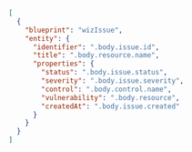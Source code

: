 ```json showLineNumbers
[
  {
    "blueprint": "wizIssue",
    "entity": {
      "identifier": ".body.issue.id",
      "title": ".body.resource.name",
      "properties": {
        "status": ".body.issue.status",
        "severity": ".body.issue.severity",
        "control": ".body.control.name",
        "vulnerability": ".body.resource",
        "createdAt": ".body.issue.created"
      }
    }
  }
]
```

